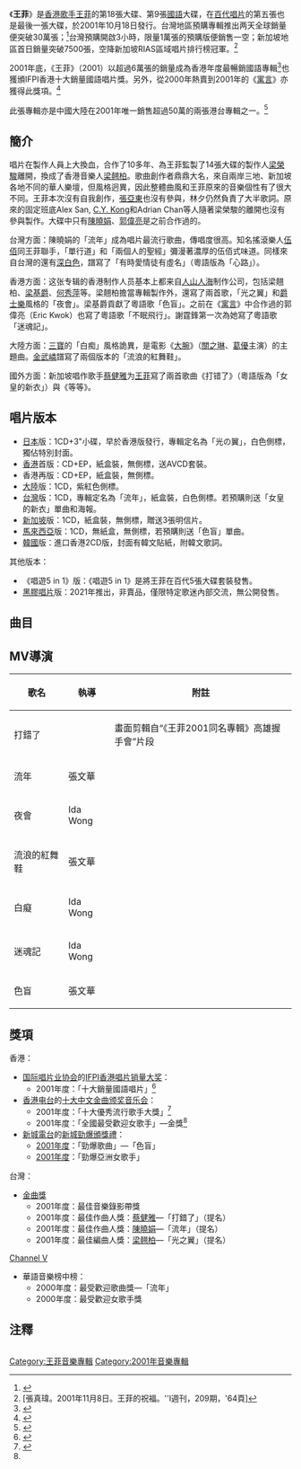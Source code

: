 {{Infobox Album
|  Name        = 王菲
|  Type        = [[專輯|專輯]]
|  Artist      = [[王菲|王菲]]
|  Cover       = Faye wong 2001.jpg
|  Released    = 2001年10月18日
|  Recorded    = 
|  Genre       = [[國語流行音樂|國語流行音樂]]
|  Length      = 
|  Label       = [[百代唱片|百代唱片]]
|  Number      =
|  Producer    = [[王菲|王菲]]、[[梁翹柏|梁翹柏]]
|  Last album  = 王菲音樂盒 <br />(2001年)
|  This album  = '''王菲''' <br />(2001年)
|  Next album  = 王菲好精選+Music Box <br />(2001年)
|chart_position=[[Oricon|日本公信榜]]
* 周榜最高排位第19位
* 共计上榜4周}}

《'''王菲'''》是[[香港|香港]][[歌手|歌手]][[王菲|王菲]]的第18張大碟、第9張[[國語|國語]]大碟，在[[百代唱片|百代唱片]]的第五張也是最後一張大碟，於2001年10月18日發行。台灣地區預購專輯推出两天全球銷量便突破30萬張；<ref>{{Cite web |url=http://ent.163.com/edit/011025/011025_105488.html |title=王菲“纹身比生孩子还痛” |accessdate=2017-05-24 |archive-date=2005-09-24 |archive-url=https://web.archive.org/web/20050924190635/http://ent.163.com/edit/011025/011025_105488.html |dead-url=no }}</ref>台灣預購開啟3小時，限量1萬張的預購版便銷售一空；新加坡地區首日銷量突破7500張，空降新加坡RIAS區域唱片排行榜冠軍。<ref>[張真瑋。2001年11月8日。王菲的祝福。''I週刊，209期，'64頁]</ref>

2001年底，《王菲》（2001）以超過6萬張的銷量成為香港年度最暢銷國語專輯<ref>{{Cite web |url=http://cecilia.tophk.net/fayenews/faye12-2001/fayenews071201b.htm |title=王菲國語唱片排首位。2001年12月7日。明報。 |access-date=2013-06-30 |archive-url=https://web.archive.org/web/20141125212139/http://cecilia.tophk.net/fayenews/faye12-2001/fayenews071201b.htm |archive-date=2014-11-25 |dead-url=yes }}</ref>也獲頒IFPI香港十大銷量國語唱片獎。另外，從2000年熱賣到2001年的《[[寓言_(專輯)|寓言]]》亦獲得此獎項。<ref>{{Cite web |url=http://www.ifpihk.org/hong-kong-top-sales-music-award-presented-01-11/hong-kong-top-sales-music-award-presented/2001 |title=IFPI Hong Kong |access-date=2013-06-30 |archive-url=https://web.archive.org/web/20121226073650/http://www.ifpihk.org/hong-kong-top-sales-music-award-presented-01-11/hong-kong-top-sales-music-award-presented/2001 |archive-date=2012-12-26 |dead-url=yes }}</ref>

此張專輯亦是中國大陸在2001年唯一銷售超過50萬的兩張港台專輯之一。<ref>{{Cite web |url=http://news.xinhuanet.com/world/2002-01/04/content_224123.htm |title=王曉峰。（2002年1月4日）。《三聯生活週刊》：2001唱片業--衰！衰！衰 |accessdate=2013年6月30日 |archive-date=2013年10月1日 |archive-url=https://web.archive.org/web/20131001190242/http://news.xinhuanet.com/world/2002-01/04/content_224123.htm |dead-url=no }}</ref>

==簡介==

唱片在製作人員上大換血，合作了10多年、為王菲監製了14張大碟的製作人[[梁榮駿|梁榮駿]]離開，換成了香港音樂人[[梁翹柏|梁翹柏]]。歌曲創作者鼎鼎大名，來自兩岸三地、新加坡各地不同的華人樂壇，但風格迥異，因此整體曲風和王菲原來的音樂個性有了很大不同。王菲本次沒有自我創作，[[张亚东_(音乐人)|張亞東]]也沒有參與，林夕仍然負責了大半歌詞。原來的固定班底Alex San, [[江志仁|C.Y. Kong]]和Adrian Chan等人隨著梁榮駿的離開也沒有參與製作。大碟中只有[[陳曉娟|陳曉娟]]、[[郭偉亮|郭偉亮]]是之前合作過的。

台灣方面：陳曉娟的「流年」成為唱片最流行歌曲，傳唱度很高。知名搖滾樂人[[伍佰|伍佰]]同王菲聯手，「單行道」和「兩個人的聖經」彌漫著濃厚的伍佰式味道。同樣來自台灣的還有[[深白色|深白色]]，譜寫了「有時愛情徒有虛名」（粵語版為「心路」）。

香港方面：这张专辑的香港制作人员基本上都来自[[人山人海|人山人海]]制作公司，包括梁翹柏、[[梁基爵|梁基爵]]、[[何秀萍|何秀萍]]等。梁翹柏擔當專輯製作外，還寫了兩首歌，「光之翼」和[[爵士樂|爵士樂]]風格的「夜會」。梁基爵貢獻了粵語歌「色盲」。之前在《[[寓言_(專輯)|寓言]]》中合作過的郭偉亮（Eric Kwok）也寫了粵語歌「不眠飛行」。謝霆鋒第一次為她寫了粵語歌「迷魂記」。

大陸方面：[[三寶|三寶]]的「白痴」風格詭異，是電影《[[大腕|大腕]]》（[[關之琳|關之琳]]、[[葛優|葛優]]主演）的主題曲。[[金武嶙|金武嶙]]譜寫了兩個版本的「流浪的紅舞鞋」。

國外方面：新加坡唱作歌手[[蔡健雅|蔡健雅]]为[[王菲|王菲]]寫了兩首歌曲《打错了》（粵語版為「女皇的新衣」）與《等等》。

== 唱片版本 ==
*[[日本|日本]]版：1CD+3"小碟，早於香港版發行，專輯定名為「光の翼」，白色側標，獨佔特別封面。
*[[香港|香港]]首版：CD+EP，紙盒裝，無側標，送AVCD套裝。
*香港再版：CD+EP，紙盒裝，無側標。
*[[大陸|大陸]]版：1CD，紫紅色側標。
*[[台灣|台灣]]版：1CD，專輯定名為「流年」，紙盒裝，白色側標。若預購則送「女皇的新衣」單曲和海報。
*[[新加坡|新加坡]]版：1CD，紙盒裝，無側標，贈送3張明信片。
*[[馬來西亞|馬來西亞]]版：1CD，無紙盒，無側標，若預購則送「色盲」單曲。
*[[韓國|韓國]]版：進口香港2CD版，封面有韓文貼紙，附韓文歌詞。
其他版本：
*《唱遊5 in 1》版：《唱遊5 in 1》是將王菲在百代5張大碟套裝發售。
*[[黑膠唱片|黑膠唱片]]版：2021年推出，非賣品，僅限特定歌迷內部交流，無公開發售。

== 曲目 ==
{{Tracklist
| collapsed = 
| headline = 
| font_size = 
| total_length = 

| music_credits = yes
| lyrics_credits = yes
| arranger_credits = yes
| producer_credits = yes
| extra_column = 

| title1 = 光之翼
| note1 = 
| music1 = [[梁翹柏|梁翹柏]]
| lyrics1 = [[喬靖夫|喬靖夫]]
| arranger1 = 梁翹柏
| producer1 = 王菲、梁翹柏
| extra1 = 
| length1 = 3:21

| title2 = 等等
| note2 = 
| longnote2 = 
| music2 = [[蔡健雅|蔡健雅]]
| lyrics2 = [[林夕|林夕]]
| arranger2 = [[黃仲賢|黃仲賢]]
| producer2 = 王菲、梁翹柏
| extra2 = 
| length2 = 3:28

| title3 = 打錯了
| note3 = 
| music3 = 蔡健雅
| lyrics3 = 林夕
| arranger3 = 梁翹柏
| producer3 = 王菲、梁翹柏
| extra3 = 
| length3 = 3:12

| title4 = 有時愛情徒有虛名
| note4 = 
| music4 = [[深白色|深白色]]
| lyrics4 = [[邱瓈寬|邱瓈寬]]
| arranger4 = 梁翹柏
| producer4 = 王菲、梁翹柏
| extra4 = 
| length4 = 4:03

| title5 = 流年
| note5 = 
| longnote5 = 
| music5 = [[陳曉娟|陳曉娟]]
| lyrics5 = 林夕
| arranger5 = [[刘志远_(香港音乐人)|劉志遠]]
| producer5 = 王菲、梁翹柏
| extra5 = 
| length5 = 4:34

| title6 = 夜會
| note6 = 
| longnote6 = 
| music6 = 梁翹柏
| lyrics6 = 林夕
| arranger6 = 梁翹柏
| producer6 = 王菲、梁翹柏
| extra6 = 
| length6 = 4:17

| title7 = 流浪的紅舞鞋
| note7 = 
| longnote7 = 
| music7 = 金武嶙
| lyrics7 = [[王海濤|王海濤]]
| arranger7 = 金武嶙
| producer7 = 王菲、梁翹柏
| extra7 = 
| length7 = 4:15

| title8 = 白痴
| note8 = 電影《[[大腕|大腕]]》片尾曲
| longnote8 = 
| music8 = [[三寶_(作曲家)|三寶]]
| lyrics8 = 林夕
| arranger8 = 三寶
| producer8 = 三寶
| extra8 = 
| length8 = 4:32

| title9 = 兩個人的聖經
| note9 = 
| longnote9 = 
| music9 = [[伍佰|伍佰]]
| lyrics9 = 林夕
| arranger9 = 伍佰
| producer9 = 伍佰
| extra9 = 
| length9 = 4:23

| title10 = 單行道
| note10 = 
| longnote10 = 
| music10 = 伍佰 & China Blue
| lyrics10 = 林夕
| arranger10 = 伍佰
| producer10 = 伍佰
| extra10 = 
| length10 = 5:23

| title11 = 流浪的紅舞鞋
| note11 = 鋼琴版
| longnote11 = 
| music11 = 金武嶙
| lyrics11 = 王海濤
| arranger11 = 金武嶙
| producer11 = 王菲、梁翹柏
| extra11 = 
| length11 = 3:25
}}
{{Tracklist
| collapsed = yes
| headline = 東南亞地區版（附加曲目）
| font_size = 
| total_length = 

| music_credits = yes
| lyrics_credits = yes
| arranger_credits = yes
| producer_credits = yes
| extra_column = 

| title12 = 迷魂記
| longnote12 = 
| music12 = [[謝霆鋒|謝霆鋒]]
| lyrics12 = 林夕
| arranger12 = 梁翹柏
| producer12 = 王菲、梁翹柏
| extra12 = 
| length12 =  4:06

| title13 = 不眠飛行
| longnote13 = 
| music13 = [[郭偉亮|Eric Kwok]]
| lyrics13 = 林夕
| arranger13 = Eric Kwok
| producer13 = Eric Kwok、王菲、梁翹柏
| extra13 = 
| length13 = 3:11
}}
{{Tracklist
| collapsed = yes
| headline = 香港版（Disc 2）
| font_size = 
| total_length = 

| music_credits = yes
| lyrics_credits = yes
| arranger_credits = yes
| producer_credits = yes
| extra_column = 

| title1 = 迷魂記
| longnote1 = 
| music1 = 謝霆鋒
| lyrics1 = 林夕
| arranger1 = 梁翹柏
| producer1 = 王菲、梁翹柏
| extra1 = 
| length1 = 4:06

| title2 = 色盲
| longnote2 = 
| music2 = [[梁基爵|梁基爵]]
| lyrics2 = [[周耀輝|周耀輝]]
| arranger2 = 梁基爵
| producer2 = [[黃耀明|黃耀明]]、梁基爵
| extra2 = 
| length2 = 3:15

| title3 = 不眠飛行
| longnote3 = 
| music3 = Eric Kwok
| lyrics3 = 林夕
| arranger3 = Eric Kwok
| producer3 = Eric Kwok、王菲、梁翹柏
| extra3 = 
| length3 = 3:11

| title4 = 心路
| note4 = 「有時愛情徒有虛名」粵語版
| longnote4 = 
| music4 = 深白色
| lyrics4 = [[何秀萍|何秀萍]]
| arranger4 = 梁翹柏
| producer4 = 王菲、梁翹柏
| extra4 = 
| length4 = 4:02

| title5 = 女皇的新衣
| note5 = 「打錯了」粵語版
| longnote5 = 
| music5 = 蔡健雅
| lyrics5 = [[黃偉文|黃偉文]]
| arranger5 = 梁翹柏
| producer5 = 王菲、梁翹柏
| extra5 = 
| length5 = 3:13
}}
{{Tracklist
| collapsed = yes
| headline = 台灣預購版（附贈CD）
| font_size = 
| total_length = 

| title1 = 女皇的新衣
| note1 = 「打錯了」粵語版
| music1 = 蔡健雅
| lyrics1 = 黃偉文
| arranger1 = 梁翹柏
| producer1 = 王菲、梁翹柏
| extra1 = 
| length1 = 3:13
}}
{{Tracklist
| collapsed = yes
| headline = 馬來西亞預購版（附贈CD）
| font_size = 
| total_length = 

| title1 = 色盲
| longnote1 = 
| music1 = 梁基爵
| lyrics1 = 周耀輝
| arranger1 = 梁基爵
| producer1 = 黃耀明、梁基爵
| extra1 = 
| length1 = 3:15
}}

{{Tracklist
| collapsed = yes
| headline = 日本 / 中國大陸版
| font_size = 
| total_length = 

| title1 = 光之翼
| note1 = 
| music1 = 梁翹柏
| lyrics1 = 喬靖夫
| arranger1 = 梁翹柏
| producer1 = 王菲、梁翹柏
| extra1 = 
| length1 = 

| title2 = 等等
| note2 = 
| longnote2 = 
| music2 = 蔡健雅
| lyrics2 = 林夕
| arranger2 = 	黃仲賢
| producer2 = 王菲、梁翹柏
| extra2 = 
| length2 = 

| title3 = 打錯了
| note3 = 
| longnote3 = 
| music3 = 蔡健雅
| lyrics3 = 林夕
| arranger3 = 梁翹柏
| producer3 = 王菲、梁翹柏
| extra3 = 
| length3 = 

| title4 = 有時愛情徒有虛名
| note4 = 
| longnote4 = 
| music4 = 深白色
| lyrics4 = Kwan
| arranger4 = 梁翹柏
| producer4 = 王菲、梁翹柏
| extra4 = 
| length4 = 

| title5 = 流年
| note5 = 
| longnote5 = 
| music5 = 陳曉娟
| lyrics5 = 林夕
| arranger5 = 劉志遠
| producer5 = 王菲、梁翹柏
| extra5 = 
| length5 = 

| title6 = 夜會
| note6 = 
| longnote6 = 
| music6 = 梁翹柏
| lyrics6 = 林夕
| arranger6 = 梁翹柏
| producer6 = 王菲、梁翹柏
| extra6 = 
| length6 = 

| title7 = 流浪的紅舞鞋
| note7 = 
| longnote7 = 
| music7 = 金武嶙
| lyrics7 = 王海濤
| arranger7 = 金武嶙
| producer7 = 王菲、梁翹柏
| extra7 = 
| length7 = 

| title8 = 白痴
| note8 = 電影《大腕》片尾曲
| longnote8 = 
| music8 = 三寶
| lyrics8 = 林夕
| arranger8 = 三寶
| producer8 = 三寶
| extra8 = 
| length8 = 

| title9 = 兩個人的聖經
| note9 = 
| longnote9 = 
| music9 = 伍佰
| lyrics9 = 林夕
| arranger9 = 伍佰
| producer9 = 伍佰
| extra9 = 
| length9 = 

| title10 = 單行道
| note10 = 
| longnote10 = 
| music10 = 伍佰 & China Blue
| lyrics10 = 林夕
| arranger10 = 伍佰
| producer10 = 伍佰
| extra10 = 
| length10 = 

| title11 = 迷魂記
| longnote11 = 
| music11 = 謝霆鋒
| lyrics11 = 林夕
| arranger11 = 梁翹柏
| producer11 = 王菲、梁翹柏
| extra11 = 
| length11 = 

| title12 = 色盲
| longnote12 = 
| music12 = 梁基爵
| lyrics12 = 周耀輝
| arranger12 = 梁基爵
| producer12 = 黃耀明、梁基爵
| extra12 = 
| length12 = 

| title13 = 不眠飛行
| longnote13 = 
| music13 = Eric Kwok
| lyrics13 = 林夕
| arranger13 = Eric Kwok
| producer13 = Eric Kwok、王菲、梁翹柏
| extra13 = 
| length13 = 

| title14 = 心路
| note14 = 「有時愛情徒有虛名」粵語版
| longnote14 = 
| music14 = 深白色
| lyrics14 = 何秀萍
| arranger14 = 梁翹柏
| producer14 = 王菲、梁翹柏
| extra14 = 
| length14 = 

| title15 = 女皇的新衣
| note15 = 「打錯了」粵語版
| longnote15 = 
| music15 = 蔡健雅
| lyrics15 = 黃偉文
| arranger15 = 梁翹柏
| producer15 = 王菲、梁翹柏
| extra15 = 
| length15 = 

| title16 = 流浪的紅舞鞋
| note16 = 鋼琴版
| longnote16 = 
| music16 = 金武嶙
| lyrics16 = 王海濤
| arranger16 = 金武嶙
| producer16 = 王菲、梁翹柏
| extra16 = 
| length16 = 
}}
{{Tracklist/common
| collapsed = yes
| headline = 日本版（附贈三寸CD）
| total_length = 
| apos = below
| all_writing = カジ ヒデキ
| arranger_credits = yes
| producer_credits = yes
| extra_column = 

| title1 = [[Separate_Ways|Separate Ways]]
| arranger1 = Envers
| producer1 = Envers
| extra1 = 
| length1 = 4:34

| title2 = Separate Ways
| note2 = Almighty Mix
| arranger2 = 
| producer2 = 
| extra2 = 
| length2 = 7:52
}}

==MV導演==
{| class="wikitable"
! 歌名 
!執導
!附註
|-
|打錯了
|
|畫面剪輯自“《王菲2001同名專輯》高雄握手會”片段
|-
|流年
|張文華
|
|-
|夜會
|Ida Wong
|
|-
|流浪的紅舞鞋
|張文華
|
|-
|白癡
|Ida Wong
|
|-
|迷魂記
|Ida Wong
|
|-
|色盲
|張文華
|
|}

==獎項==
香港：
*[[國際唱片業協會（香港會）|国际唱片业协会]]的[[IFPI香港唱片銷量大獎|IFPI香港唱片销量大奖]]：
**2001年度：「十大銷量國語唱片」<ref>{{Cite web|title=ifpihk|url=https://www.ifpihk.org/zh/hong-kong-top-sales-music-award-presented#2001|accessdate=2020-12-13|work=www.ifpihk.org|archive-date=2021-01-05|archive-url=https://web.archive.org/web/20210105084030/https://www.ifpihk.org/zh/hong-kong-top-sales-music-award-presented#2001|dead-url=no}}</ref>
*[[香港電台|香港电台]]的[[十大中文金曲頒獎音樂會|十大中文金曲颁奖音乐会]]：
**2001年度：「十大優秀流行歌手大獎」<ref name="#1">{{Cite web |url=http://www.rthk.org.hk/classicschannel/goldsong24.htm |title=香港電台官方網站 |accessdate=2012-09-25 |archive-date=2012-05-10 |archive-url=https://web.archive.org/web/20120510094358/http://www.rthk.org.hk/classicschannel/goldsong24.htm |dead-url=no }}</ref>
**2001年度：「全國最受歡迎女歌手」—金獎<ref name="#1"/>
*[[新城電台|新城電台]]的[[新城勁爆頒獎禮|新城勁爆頒獎禮]]：
**[[2001年度新城勁爆頒獎禮得獎名單|2001年度]]：「勁爆歌曲」—「色盲」
**[[2001年度新城勁爆頒獎禮得獎名單|2001年度]]：「勁爆亞洲女歌手」
台灣：
*[[金曲獎|金曲獎]]
**2001年度：最佳音樂錄影帶獎
**2001年度：最佳作曲人獎：[[蔡健雅|蔡健雅]]—「打錯了」（提名）
**2001年度：最佳作曲人獎：[[陳曉娟|陳曉娟]]—「流年」（提名）
**2001年度：最佳編曲人獎：[[梁翹柏|梁翹柏]]—「光之翼」（提名）
[[Channel_V|Channel V]]
*華語音樂榜中榜： 
**2000年度：最受歡迎歌曲獎—「流年」
**2000年度：最受歡迎女歌手獎

==注釋==
<div class="references-small" style="-moz-column-count:2; column-count:2;">
<references />
</div>



{{王菲}}
{{華語音樂傳媒大獎年度國語專輯}}
[[Category:王菲音樂專輯|Category:王菲音樂專輯]]
[[Category:2001年音樂專輯|Category:2001年音樂專輯]]